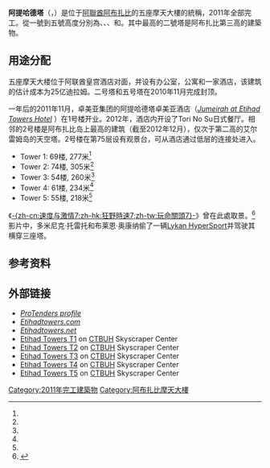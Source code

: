 {{Infobox building
| name               = 阿提哈德塔
| native_name = أبراج الاتحاد
| image              =阿提哈德塔.jpg
| image_size         = 250px
| caption            = 2012年的阿提哈德塔
| topped_out_date    = 2010
| location           = {{UAE}}[[阿布達比|阿布達比]]
| latd               = 24.459322
| longd              = 54.321297
| iso_region         = AE-AZ
| coordinates_display= title
| start_date         = 2006
| completion_date    = 2011
| building_type      = {{unbulleted list
  | T1: 旅館和住宅
  | T2: 住宅
  | T3: 辦公室
  | T4: 住宅
  | T5: 住宅
  }}
| architectural      = {{unbulleted list
  | T1: {{convert|277.6|m|ft|abbr=on}}<ref name=skyscraperCenter1>{{cite web |url=http://skyscrapercenter.com/abu-dhabi/etihad-towers-t1/ |title=Etihad Towers T1 - The Skyscraper Center |work=Council on Tall Buildings and Urban Habitat |deadurl=yes |archiveurl=https://web.archive.org/web/20130801075610/http://skyscrapercenter.com/abu-dhabi/etihad-towers-t1/ |archivedate=2013-08-01 }}</ref>
  | T2: {{convert|305.3|m|ft|abbr=on}}<ref name=skyscraperCenter2>{{cite web |url=http://skyscrapercenter.com/abu-dhabi/etihad-towers-t2/ |title=Etihad Towers T2 - The Skyscraper Center |work=Council on Tall Buildings and Urban Habitat |deadurl=yes |archiveurl=https://web.archive.org/web/20131202231518/http://skyscrapercenter.com/abu-dhabi/etihad-towers-t2/ |archivedate=2013-12-02 }}</ref>
  | T3: {{convert|260.3|m|ft|abbr=on}}<ref name=skyscraperCenter3>{{cite web |url=http://skyscrapercenter.com/abu-dhabi/etihad-towers-t3/ |title=Etihad Towers T3 - The Skyscraper Center |work=Council on Tall Buildings and Urban Habitat |deadurl=yes |archiveurl=https://web.archive.org/web/20130801064921/http://skyscrapercenter.com/abu-dhabi/etihad-towers-t3/ |archivedate=2013-08-01 }}</ref>
  | T4: {{convert|234.0|m|ft|abbr=on}}<ref name=skyscraperCenter4>{{cite web |url=http://skyscrapercenter.com/abu-dhabi/etihad-towers-t4/ |title=Etihad Towers T4 - The Skyscraper Center |work=Council on Tall Buildings and Urban Habitat |deadurl=yes |archiveurl=https://archive.is/20130202104048/http://skyscrapercenter.com/abu-dhabi/etihad-towers-t4/ |archivedate=2013年2月2日 |df= }}</ref>
  | T5: {{convert|217.5|m|ft|abbr=on}}<ref name=skyscraperCenter5>{{cite web |url=http://skyscrapercenter.com/abu-dhabi/etihad-towers-t5/ |title=Etihad Towers T5 - The Skyscraper Center |work=Council on Tall Buildings and Urban Habitat |deadurl=yes |archiveurl=https://archive.is/20130202071344/http://skyscrapercenter.com/abu-dhabi/etihad-towers-t5/ |archivedate=2013年2月2日 |df= }}</ref>
  }}
| top_floor          = {{unbulleted list
  | T1: {{convert|251.2|m|ft|abbr=on}}<ref name=skyscraperCenter1/>
  | T2: {{convert|281.6|m|ft|abbr=on}}<ref name=skyscraperCenter2/>
  | T3: {{convert|235.8|m|ft|abbr=on}}<ref name=skyscraperCenter3/>
  | T4: {{convert|206.7|m|ft|abbr=on}}<ref name=skyscraperCenter4/>
  | T5: {{convert|190.2|m|ft|abbr=on}}<ref name=skyscraperCenter5/>
  }}
| observation        = {{unbulleted list
  | T1: {{convert|251.2|m|ft|abbr=on}}<ref name=skyscraperCenter1/>
  | T2: {{convert|281.6|m|ft|abbr=on}}<ref name=skyscraperCenter2/>
  }}
| floor_count        = {{unbulleted list
  | T1: 69<ref name=skyscraperCenter1/>
  | T2: 80<ref name=skyscraperCenter2/>
  | T3: 60<ref name=skyscraperCenter3/>
  | T4: 66<ref name=skyscraperCenter4/>
  | T5: 61<ref name=skyscraperCenter5/>
  }}
| elevator_count     = {{unbulleted list
  | T1: 12<ref name=skyscraperCenter1/>
  | T2: 7<ref name=skyscraperCenter2/>
  | T3: 19<ref name=skyscraperCenter3/>
  | T4: 5<ref name=skyscraperCenter4/>
  | T5: 5<ref name=skyscraperCenter5/>
  }}
| cost               = 
| floor_area         = {{unbulleted list
  | T1: {{convert|70908|m2|sqft|abbr=on}}<ref name=skyscraperCenter1/>
  | T2: {{convert|83738|m2|sqft|abbr=on}}<ref name=skyscraperCenter2/>
  | T3: {{convert|74198|m2|sqft|abbr=on}}<ref name=skyscraperCenter3/>
  | T4: {{convert|49819|m2|sqft|abbr=on}}<ref name=skyscraperCenter4/>
  | T5: {{convert|45049|m2|sqft|abbr=on}}<ref name=skyscraperCenter4/>
  }}
| architect          = DBI Design
| structural_engineer= AECOM| main_contractor    = 	Arabian Construction Company(ACC)
|MEP Contractor = Voltas Limited
| developer          = Sheikh Suroor Projects Department
| owner              = Sheikh Suroor Bin Mohammad Al Nahyan
| Project Manager    = Hill International
| Financer           = Abu Dhabi Commercial Bank (ADCB)
| Bank Engineer      = Abu Dhabi Commercial Engineering Services (ADCE)
| references         = <ref name=skyscraperCenter1/><ref name=skyscraperCenter2/><ref name=skyscraperCenter3/><ref name=skyscraperCenter4/><ref name=skyscraperCenter5/>
}}

'''阿提哈德塔'''（{{lang-ar|'''أبراج الاتحاد'''}}，{{lang-en|'''Etihad Towers'''}}）是位于[[阿聯酋|阿聯酋]][[阿布扎比|阿布扎比]]的五座摩天大樓的統稱，2011年全部完工。從一號到五號高度分別為{{convert|277.6|m|ft|abbr=on}}、{{convert|305.3|m|ft|abbr=on}}、{{convert|260.3|m|ft|abbr=on}}、{{convert|234.0|m|ft|abbr=on}}和{{convert|217.5|m|ft|abbr=on}}。其中最高的二號塔是阿布扎比第三高的建築物。

==用途分配==

五座摩天大楼位于阿联酋皇宫酒店对面，并设有办公室，公寓和一家酒店，该建筑的估计成本为25亿迪拉姆。二号塔和五号塔在2010年11月完成封顶。

一年后的2011年11月，卓美亚集团的阿提哈德塔卓美亚酒店（''[https://www.jumeirah.com/en/hotels-resorts/abu-dhabi/jumeirah-etihad-towers/ Jumeirah at Etihad Towers Hotel] {{Wayback|url=https://www.jumeirah.com/en/hotels-resorts/abu-dhabi/jumeirah-etihad-towers/ |date=20190704023913 }}''）在1号楼开业。2012年，酒店内开设了Tori No Su日式餐厅。相邻的2号楼是阿布扎比岛上最高的建筑（截至2012年12月），仅次于第二高的艾尔雷姆岛的天空塔。2号楼在第75层设有观景台，可从酒店通过低层的连接处进入。

* Tower 1: 69楼, 277米<ref name=skyscraperCenter1/>
* Tower 2: 74楼, 305米<ref name=skyscraperCenter2/>
* Tower 3: 54楼, 260米<ref name=skyscraperCenter3/>
* Tower 4: 61楼, 234米<ref name=skyscraperCenter4/>
* Tower 5: 55楼, 218米<ref name=skyscraperCenter5/>

《[[玩命關頭7|-{zh-cn:速度与激情7;zh-hk:狂野時速7;zh-tw:玩命關頭7}-]]》曾在此處取景。<ref>{{cite web |url=http://www.thenational.ae/arts-culture/20131112/abu-dhabi-is-buzzing-with-fast-furious-7-filming-rumours |title=Abu Dhabi is buzzing with Fast & Furious 7 filming rumours |author=Hill Jessica |publisher=''[[The_National_(Abu_Dhabi)|The National]]'' |date=2013-11-12 |accessdate=2015-04-07 |deadurl=yes |archiveurl=https://web.archive.org/web/20150622182412/http://www.thenational.ae/arts-culture/20131112/abu-dhabi-is-buzzing-with-fast-furious-7-filming-rumours |archivedate=2015-06-22 }}</ref>影片中，多米尼克·托雷托和布莱恩·奥康纳偷了一辆[[Lykan__HyperSport|Lykan  HyperSport]]并驾驶其横穿三座塔。

==参考资料==
{{Reflist}}

==外部链接==
* [https://www.protenders.com/projects/etihad-towers ''ProTenders profile''] {{Wayback|url=https://www.protenders.com/projects/etihad-towers |date=20150712131831 }}
* [http://www.etihadtowers.com/ ''Etihadtowers.com''] {{Wayback|url=http://www.etihadtowers.com/ |date=20151115024926 }}
* [http://www.etihadtowers.net/ ''Etihadtowers.net''] {{Wayback|url=http://www.etihadtowers.net/ |date=20151118044701 }}
* [https://web.archive.org/web/20130801075610/http://skyscrapercenter.com/abu-dhabi/etihad-towers-t1/ Etihad Towers T1] on [[CTBUH|CTBUH]] Skyscraper Center
* [https://web.archive.org/web/20131202231518/http://skyscrapercenter.com/abu-dhabi/etihad-towers-t2/ Etihad Towers T2] on [[CTBUH|CTBUH]] Skyscraper Center
* [https://web.archive.org/web/20130801064921/http://skyscrapercenter.com/abu-dhabi/etihad-towers-t3/ Etihad Towers T3] on [[CTBUH|CTBUH]] Skyscraper Center
* [https://archive.is/20130202104048/http://skyscrapercenter.com/abu-dhabi/etihad-towers-t4/ Etihad Towers T4] on [[CTBUH|CTBUH]] Skyscraper Center
* [https://archive.is/20130202071344/http://skyscrapercenter.com/abu-dhabi/etihad-towers-t5/ Etihad Towers T5] on [[CTBUH|CTBUH]] Skyscraper Center


{{Supertall skyscrapers|current}}

[[Category:2011年完工建築物|Category:2011年完工建築物]]
[[Category:阿布扎比摩天大樓|Category:阿布扎比摩天大樓]]